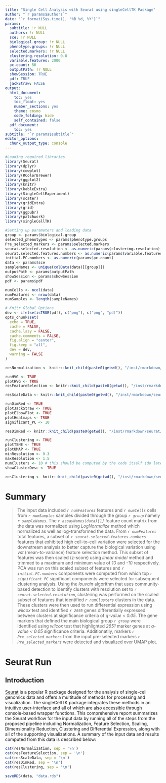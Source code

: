 ```yaml
---
title: "Single Cell Analysis with Seurat using singleCellTK Package"
author: "`r params$authors`"
date: "`r format(Sys.time(), '%B %d, %Y')`"
params:
  subtitle: !r NULL
  authors: !r NULL
  sce: !r NULL
  biological.group: !r NULL
  phenotype.groups: !r NULL
  selected.markers: !r NULL
  clustering.resolution: 0.8
  variable.features: 2000
  pc.count: 50
  outputPath: !r NULL
  showSession: TRUE
  pdf: TRUE
  jackStraw: FALSE
output:
  html_document:
    toc: yes
    toc_float: yes
    number_sections: yes
    theme: cosmo
    code_folding: hide
    self_contained: false
  pdf_document:
    toc: yes
subtitle: "`r params$subtitle`"
editor_options:
  chunk_output_type: console
---
```


```r
#Loading required libraries
library(Seurat)
library(dplyr)
library(cowplot)
library(RColorBrewer)
library(ggplot2)
library(knitr)
library(kableExtra)
library(SingleCellExperiment)
library(scater)
library(gridExtra)
library(grid)
library(ggpubr)
library(patchwork)
library(singleCellTK)

#Setting up parameters and loading data
group <- params$biological.group
selected_phenotypes <- params$phenotype.groups
Pre_selected_markers <- params$selected.markers
seurat.selected.resolution <- as.numeric(params$clustering.resolution)
seurat.selected.features.numbers <- as.numeric(params$variable.features)
initial.PC.numbers <- as.numeric(params$pc.count)
data <- params$sce
sampleNames <- unique(colData(data)[[group]])
outputPath <- params$outputPath
showSession <- params$showSession
pdf <- params$pdf

numCells <- ncol(data)
numFeatures <- nrow(data)
numSamples <- length(sampleNames)

# Knitr Global Options
dev <- ifelse(isTRUE(pdf), c("png"), c("png", "pdf"))
opts_chunk$set(
  echo = TRUE,
  cache = FALSE,
  cache.lazy = FALSE,
  cache.comments = FALSE,
  fig.align = "center",
  fig.keep = "all",
  dev = dev,
  warning = FALSE
)
```

<!-- Compute -->

<!-- Normalization -->
```r
resNormalization <- knitr::knit_child(paste0(getwd(), "/inst/rmarkdown/seurat/", 'reportSeuratNormalizeData.Rmd'), quiet = TRUE)
```

<!-- Feature Selection -->
```r
runHVG <- TRUE
plotHVG <- TRUE
resFeatureSelection <- knitr::knit_child(paste0(getwd(), "/inst/rmarkdown/seurat/", 'reportSeuratFeatureSelection.Rmd'), quiet = TRUE)
```

<!-- Scale Data -->
```r
resScaleData <- knitr::knit_child(paste0(getwd(), "/inst/rmarkdown/seurat/", 'reportSeuratScaleData.Rmd'), quiet = TRUE)
```

<!-- Dimensionality Reduction -->
```r
runDimRed <- TRUE
plotJackStraw <- TRUE
plotElbowPlot <- TRUE
plotHeatmaps <- TRUE
significant_PC <- 10

resDimRed <- knitr::knit_child(paste0(getwd(), "/inst/rmarkdown/seurat/", 'reportSeuratDimRed.Rmd'), quiet = TRUE)
```

<!-- Clustering -->
```r
runClustering <- TRUE
plotTSNE <- TRUE
plotUMAP <- TRUE
minResolution <- 0.3 
maxResolution <- 1.5
numClusters <- 10 # this should be computed by the code itself (do later)
showClusterDesc <- TRUE

resClustering <- knitr::knit_child(paste0(getwd(), "/inst/rmarkdown/seurat/", 'reportSeuratClustering.Rmd'), quiet = TRUE)
```

# Summary {-}
<!-- Summary -->
<!-- some variables still need to be included, e.g. from deg -->
> The input data included *`r numFeatures`* features and *`r numCells`* cells from *`r numSamples`* samples divided through the group *`r group`* namely *`r sampleNames`*. The *`r assayNames(data)[1]`* feature count matrix from the data was normalized using *LogNormalize* method which normalized as well as log-transformed the data. From *`r numFeatures`* total features, a subset of *`r seurat.selected.features.numbers`* features that exhibited high cell-to-cell variation were selected for the downstream analysis to better capture the biological variation using *vst* (mean-to-variance) feature selection method. This subset of features was then scaled (z-score) using *linear model* method and trimmed to a maximum and minimum value of *10* and *-10* respectively. PCA was run on this scaled subset of features and *`r initial.PC.numbers`* components were computed from which top *`r significant_PC`* significant components were selected for subsequent clustering analysis. Using the *louvain* algorithm that uses community-based detection to identify clusters with resolution set to *`r seurat.selected.resolution`*, clustering was performed on the scaled subset of features that identified *`r numClusters`* clusters in the data. These clusters were then used to run differential expression using *wilcox* test and identified *`r 2665`* genes differentially expressed between clusters at significance criteria of *q-value < 0.05*. The gene markers that defined the main biological group *`r group`* were identified using *wilcox* test that highlighted *2651* marker genes at *q-value < 0.05* significance criteria. Additionatlly, markers *`r Pre_selected_markers`* from the input pre-selected markers *`r Pre_selected_markers`* were detected and visualized over UMAP plot.

# Seurat Run

## Introduction
[Seurat](https://satijalab.org/seurat/) is a popular R package designed for the analysis of single-cell genomics data and offers a multitude of methods for processing and visualization. The singleCellTK package integrates these methods in an intuitive user-interface and all of which are also accessible through console-based wrapper functions. This comprehensive report summarizes the Seurat workflow for the input data by running all of the steps from the proposed pipeline including Normalization, Feature Selection, Scaling, Dimensionality Reduction, Clustering and Differential Expression, along with all of the supporting visualizations. A summary of the input data and results computed from this data is described below:

<!-- Populate RMD with Results -->
```r
cat(resNormalization, sep = '\n')
cat(resFeatureSelection, sep = '\n')
cat(resScaleData, sep = '\n')
cat(resDimRed, sep = '\n')
cat(resClustering, sep = '\n')
```

<!-- Save Data File -->
```r
saveRDS(data, "data.rds")
```